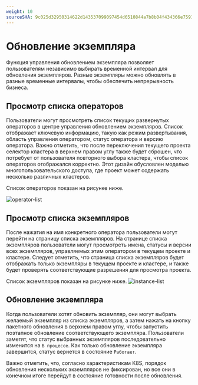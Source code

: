 ```yaml
---
weight: 10
sourceSHA: 9c025d32950314622d143537099097454d6510844a7b8b04f434366e7591142b
---
```


# Обновление экземпляра

Функция управления обновлением экземпляра позволяет пользователям независимо выбирать временной интервал для обновления экземпляров. Разные экземпляры можно обновлять в разные временные интервалы, чтобы обеспечить непрерывность бизнеса.

## Просмотр списка операторов

Пользователи могут просмотреть список текущих развернутых операторов в центре управления обновлением экземпляров. Список отображает ключевую информацию, такую как режим развертывания, область управления оператором, статус оператора и версию оператора. Важно отметить, что после переключения текущего проекта селектор кластера в верхнем правом углу также будет сброшен, что потребует от пользователя повторного выбора кластера, чтобы список операторов отображался корректно. Этот дизайн обусловлен моделью многопользовательского доступа, где проект может содержать несколько различных кластеров.

Список операторов показан на рисунке ниже.

![operator-list](../../../../../en/appservice/unified-om/inst-upgrade-mgt/functions/assets/operator-list.png)

## Просмотр списка экземпляров

После нажатия на имя конкретного оператора пользователи могут перейти на страницу списка экземпляров. На странице списка экземпляров пользователи могут просмотреть имена, статусы и версии всех экземпляров, управляемых этим оператором в текущем проекте и кластере. Следует отметить, что страница списка экземпляров будет отображать только экземпляры в текущем проекте и кластере, и также будет проверять соответствующие разрешения для просмотра проекта.

Список экземпляров показан на рисунке ниже.
![instance-list](../../../../../en/appservice/unified-om/inst-upgrade-mgt/functions/assets/instance-list.png)

## Обновление экземпляра

Когда пользователи хотят обновить экземпляр, они могут выбрать желаемый экземпляр из списка экземпляров, а затем нажать на кнопку пакетного обновления в верхнем правом углу, чтобы запустить поэтапное обновление соответствующего экземпляра. Пользователи заметят, что статус выбранных экземпляров последовательно изменится на `В процессе`. Как только обновление экземпляра завершится, статус вернется в состояние `Работает`.

Важно отметить, что, согласно характеристикам K8S, порядок обновления нескольких экземпляров не фиксирован, но все они в конечном итоге перейдут в состояние готовности после обновления.
